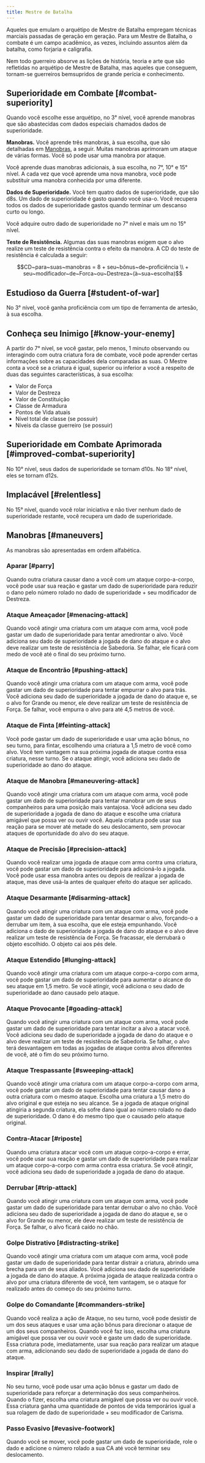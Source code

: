 ```yaml
---
title: Mestre de Batalha
---
```


Aqueles que emulam o arquétipo de Mestre de Batalha empregam técnicas marciais passadas de geração em geração. Para um Mestre de Batalha, o combate é um campo acadêmico, as vezes, incluindo assuntos além da batalha, como forjaria e caligrafia.

Nem todo guerreiro absorve as lições de história, teoria e arte que são refletidas no arquétipo de Mestre de Batalha, mas aqueles que conseguem, tornam-se guerreiros bemsupridos de grande perícia e conhecimento.

## Superioridade em Combate [#combat-superiority]

Quando você escolhe esse arquétipo, no 3° nível, você aprende manobras que são abastecidas com dados especiais chamados dados de superioridade.

**Manobras.** Você aprende três manobras, à sua escolha, que são detalhadas em [Manobras](#maneuvers), a seguir. Muitas manobras aprimoram um ataque de várias formas. Você só pode usar uma manobra por ataque.

Você aprende duas manobras adicionais, à sua escolha, no 7°, 10° e 15° nível. A cada vez que você aprende uma nova manobra, você pode substituir uma manobra conhecida por uma diferente.

**Dados de Superioridade.** Você tem quatro dados de superioridade, que são d8s. Um dado de superioridade é gasto quando você usa-o. Você recupera todos os dados de superioridade gastos quando terminar um descanso curto ou longo.

Você adquire outro dado de superioridade no 7° nível e mais um no 15° nível.

**Teste de Resistência.** Algumas das suas manobras exigem que o alvo realize um teste de resistência contra o efeito da manobra. A CD do teste de resistência é calculada a seguir:

<div className="overflow-x-auto">

```math
CD~para~suas~manobras = 8 + seu~bônus~de~proficiência \\ + seu~modificador~de~Forca~ou~Destreza~(à~sua~escolha)
```

</div>

## Estudioso da Guerra [#student-of-war]

No 3° nível, você ganha proficiência com um tipo de ferramenta de artesão, à sua escolha.

## Conheça seu Inimigo [#know-your-enemy]

A partir do 7° nível, se você gastar, pelo menos, 1 minuto observando ou interagindo com outra criatura fora de combate, você pode aprender certas informações sobre as capacidades dela comparadas as suas. O Mestre conta a você se a criatura é igual, superior ou inferior a você a respeito de duas das seguintes características, à sua escolha:

- Valor de Força
- Valor de Destreza
- Valor de Constituição
- Classe de Armadura
- Pontos de Vida atuais
- Nível total de classe (se possuir)
- Níveis da classe guerreiro (se possuir)

## Superioridade em Combate Aprimorada [#improved-combat-superiority]

No 10° nível, seus dados de superioridade se tornam d10s. No 18° nível, eles se tornam d12s.

## Implacável [#relentless]

No 15° nível, quando você rolar iniciativa e não tiver nenhum dado de superioridade restante, você recupera um dado de superioridade.

## Manobras [#maneuvers]

As manobras são apresentadas em ordem alfabética.

### Aparar [#parry]

Quando outra criatura causar dano a você com um ataque corpo-a-corpo, você pode usar sua reação e gastar um dado de superioridade para reduzir o dano pelo número rolado no dado de superioridade + seu modificador de Destreza.

### Ataque Ameaçador [#menacing-attack]

Quando você atingir uma criatura com um ataque com arma, você pode gastar um dado de superioridade para tentar amedrontar o alvo. Você adiciona seu dado de superioridade a jogada de dano do ataque e o alvo deve realizar um teste de resistência de Sabedoria. Se falhar, ele ficará com medo de você até o final do seu próximo turno.

### Ataque de Encontrão [#pushing-attack]

Quando você atingir uma criatura com um ataque com arma, você pode gastar um dado de superioridade para tentar empurrar o alvo para trás. Você adiciona seu dado de superioridade a jogada de dano do ataque e, se o alvo for Grande ou menor, ele deve realizar um teste de resistência de Força. Se falhar, você empurra o alvo para até 4,5 metros de você.

### Ataque de Finta [#feinting-attack]

Você pode gastar um dado de superioridade e usar uma ação bônus, no seu turno, para fintar, escolhendo uma criatura a 1,5 metro de você como alvo. Você tem vantagem na sua próxima jogada de ataque contra essa criatura, nesse turno. Se o ataque atingir, você adiciona seu dado de superioridade ao dano do ataque.

### Ataque de Manobra [#maneuvering-attack]

Quando você atingir uma criatura com um ataque com arma, você pode gastar um dado de superioridade para tentar manobrar um de seus companheiros para uma posição mais vantajosa. Você adiciona seu dado de superioridade a jogada de dano do ataque e escolhe uma criatura amigável que possa ver ou ouvir você. Aquela criatura pode usar sua reação para se mover até metade do seu deslocamento, sem provocar ataques de oportunidade do alvo do seu ataque.

### Ataque de Precisão [#precision-attack]

Quando você realizar uma jogada de ataque com arma contra uma criatura, você pode gastar um dado de superioridade para adicioná-lo a jogada. Você pode usar essa manobra antes ou depois de realizar a jogada de ataque, mas deve usá-la antes de qualquer efeito do ataque ser aplicado.

### Ataque Desarmante [#disarming-attack]

Quando você atingir uma criatura com um ataque com arma, você pode gastar um dado de superioridade para tentar desarmar o alvo, forçando-o a derrubar um item, à sua escolha, que ele esteja empunhando. Você adiciona o dado de superioridade a jogada de dano do ataque e o alvo deve realizar um teste de resistência de Força. Se fracassar, ele derrubará o objeto escolhido. O objeto cai aos pés dele.

### Ataque Estendido [#lunging-attack]

Quando você atingir uma criatura com um ataque corpo-a-corpo com arma, você pode gastar um dado de superioridade para aumentar o alcance do seu ataque em 1,5 metro. Se você atingir, você adiciona o seu dado de superioridade ao dano causado pelo ataque.

### Ataque Provocante [#goading-attack]

Quando você atingir uma criatura com um ataque com arma, você pode gastar um dado de superioridade para tentar incitar a alvo a atacar você. Você adiciona seu dado de superioridade a jogada de dano do ataque e o alvo deve realizar um teste de resistência de Sabedoria. Se falhar, o alvo terá desvantagem em todas as jogadas de ataque contra alvos diferentes de você, até o fim do seu próximo turno.

### Ataque Trespassante [#sweeping-attack]

Quando você atingir uma criatura com um ataque corpo-a-corpo com arma, você pode gastar um dado de superioridade para tentar causar dano a outra criatura com o mesmo ataque. Escolha uma criatura a 1,5 metro do alvo original e que esteja no seu alcance. Se a jogada de ataque original atingiria a segunda criatura, ela sofre dano igual ao número rolado no dado de superioridade. O dano é do mesmo tipo que o causado pelo ataque original.

### Contra-Atacar [#riposte]

Quando uma criatura atacar você com um ataque corpo-a-corpo e errar, você pode usar sua reação e gastar um dado de superioridade para realizar um ataque corpo-a-corpo com arma contra essa criatura. Se você atingir, você adiciona seu dado de superioridade a jogada de dano do ataque.

### Derrubar [#trip-attack]

Quando você atingir uma criatura com um ataque com arma, você pode gastar um dado de superioridade para tentar derrubar o alvo no chão. Você adiciona seu dado de superioridade a jogada de dano do ataque e, se o alvo for Grande ou menor, ele deve realizar um teste de resistência de Força. Se falhar, o alvo ficará caído no chão.

### Golpe Distrativo [#distracting-strike]

Quando você atingir uma criatura com um ataque com arma, você pode gastar um dado de superioridade para tentar distrair a criatura, abrindo uma brecha para um de seus aliados. Você adiciona seu dado de superioridade a jogada de dano do ataque. A próxima jogada de ataque realizada contra o alvo por uma criatura diferente de você, tem vantagem, se o ataque for realizado antes do começo do seu próximo turno.

### Golpe do Comandante [#commanders-strike]

Quando você realiza a ação de Ataque, no seu turno, você pode desistir de um dos seus ataques e usar uma ação bônus para direcionar o ataque de um dos seus companheiros. Quando você faz isso, escolha uma criatura amigável que possa ver ou ouvir você e gaste um dado de superioridade. Essa criatura pode, imediatamente, usar sua reação para realizar um ataque com arma, adicionando seu dado de superioridade a jogada de dano do ataque.

### Inspirar [#rally]

No seu turno, você pode usar uma ação bônus e gastar um dado de superioridade para reforçar a determinação dos seus companheiros. Quando o fizer, escolha uma criatura amigável que possa ver ou ouvir você. Essa criatura ganha uma quantidade de pontos de vida temporários igual a sua rolagem de dado de superioridade + seu modificador de Carisma.

### Passo Evasivo [#evasive-footwork]

Quando você se mover, você pode gastar um dado de superioridade, role o dado e adicione o número rolado a sua CA até você terminar seu deslocamento.
